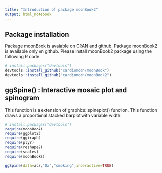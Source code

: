 ```yaml
---
title: "Introduction of package moonBook2"
output: html_notebook
---
```


## Package installation

Package moonBook is avaiable on CRAN and github. Package moonBook2 is available only on github. Please install moonBook2 package using the following R code.

```r
# install.packages("devtools")
devtools::install_github("cardiomoon/moonBook")
devtools::install_github("cardiomoon/moonBook2")
```

## ggSpine() : Interactive mosaic plot and spinogram

This function is a extension of graphics::spineplot() function. This function draws a proportional stacked barplot with variable width.

```r
# install.packages("devtools")
require(moonBook)
require(ggplot2)
require(ggiraph)
require(plyr)
require(reshape2)
require(scales)
require(moonBook2)

ggSpine(data=acs,"Dx","smoking",interactive=TRUE)
```
